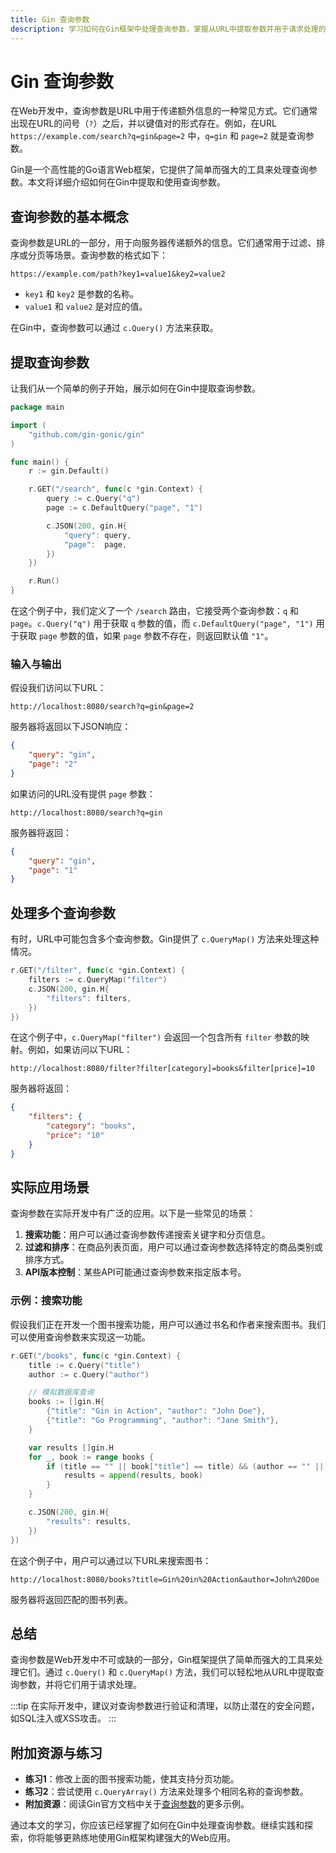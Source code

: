 ```yaml
---
title: Gin 查询参数
description: 学习如何在Gin框架中处理查询参数，掌握从URL中提取参数并用于请求处理的方法。
---
```


# Gin 查询参数

在Web开发中，查询参数是URL中用于传递额外信息的一种常见方式。它们通常出现在URL的问号（`?`）之后，并以键值对的形式存在。例如，在URL `https://example.com/search?q=gin&page=2` 中，`q=gin` 和 `page=2` 就是查询参数。

Gin是一个高性能的Go语言Web框架，它提供了简单而强大的工具来处理查询参数。本文将详细介绍如何在Gin中提取和使用查询参数。

## 查询参数的基本概念

查询参数是URL的一部分，用于向服务器传递额外的信息。它们通常用于过滤、排序或分页等场景。查询参数的格式如下：

```
https://example.com/path?key1=value1&key2=value2
```

- `key1` 和 `key2` 是参数的名称。
- `value1` 和 `value2` 是对应的值。

在Gin中，查询参数可以通过 `c.Query()` 方法来获取。

## 提取查询参数

让我们从一个简单的例子开始，展示如何在Gin中提取查询参数。

```go
package main

import (
    "github.com/gin-gonic/gin"
)

func main() {
    r := gin.Default()

    r.GET("/search", func(c *gin.Context) {
        query := c.Query("q")
        page := c.DefaultQuery("page", "1")

        c.JSON(200, gin.H{
            "query": query,
            "page":  page,
        })
    })

    r.Run()
}
```

在这个例子中，我们定义了一个 `/search` 路由，它接受两个查询参数：`q` 和 `page`。`c.Query("q")` 用于获取 `q` 参数的值，而 `c.DefaultQuery("page", "1")` 用于获取 `page` 参数的值，如果 `page` 参数不存在，则返回默认值 `"1"`。

### 输入与输出

假设我们访问以下URL：

```
http://localhost:8080/search?q=gin&page=2
```

服务器将返回以下JSON响应：

```json
{
    "query": "gin",
    "page": "2"
}
```

如果访问的URL没有提供 `page` 参数：

```
http://localhost:8080/search?q=gin
```

服务器将返回：

```json
{
    "query": "gin",
    "page": "1"
}
```

## 处理多个查询参数

有时，URL中可能包含多个查询参数。Gin提供了 `c.QueryMap()` 方法来处理这种情况。

```go
r.GET("/filter", func(c *gin.Context) {
    filters := c.QueryMap("filter")
    c.JSON(200, gin.H{
        "filters": filters,
    })
})
```

在这个例子中，`c.QueryMap("filter")` 会返回一个包含所有 `filter` 参数的映射。例如，如果访问以下URL：

```
http://localhost:8080/filter?filter[category]=books&filter[price]=10
```

服务器将返回：

```json
{
    "filters": {
        "category": "books",
        "price": "10"
    }
}
```

## 实际应用场景

查询参数在实际开发中有广泛的应用。以下是一些常见的场景：

1. **搜索功能**：用户可以通过查询参数传递搜索关键字和分页信息。
2. **过滤和排序**：在商品列表页面，用户可以通过查询参数选择特定的商品类别或排序方式。
3. **API版本控制**：某些API可能通过查询参数来指定版本号。

### 示例：搜索功能

假设我们正在开发一个图书搜索功能，用户可以通过书名和作者来搜索图书。我们可以使用查询参数来实现这一功能。

```go
r.GET("/books", func(c *gin.Context) {
    title := c.Query("title")
    author := c.Query("author")

    // 模拟数据库查询
    books := []gin.H{
        {"title": "Gin in Action", "author": "John Doe"},
        {"title": "Go Programming", "author": "Jane Smith"},
    }

    var results []gin.H
    for _, book := range books {
        if (title == "" || book["title"] == title) && (author == "" || book["author"] == author) {
            results = append(results, book)
        }
    }

    c.JSON(200, gin.H{
        "results": results,
    })
})
```

在这个例子中，用户可以通过以下URL来搜索图书：

```
http://localhost:8080/books?title=Gin%20in%20Action&author=John%20Doe
```

服务器将返回匹配的图书列表。

## 总结

查询参数是Web开发中不可或缺的一部分，Gin框架提供了简单而强大的工具来处理它们。通过 `c.Query()` 和 `c.QueryMap()` 方法，我们可以轻松地从URL中提取查询参数，并将它们用于请求处理。

:::tip
在实际开发中，建议对查询参数进行验证和清理，以防止潜在的安全问题，如SQL注入或XSS攻击。
:::

## 附加资源与练习

- **练习1**：修改上面的图书搜索功能，使其支持分页功能。
- **练习2**：尝试使用 `c.QueryArray()` 方法来处理多个相同名称的查询参数。
- **附加资源**：阅读Gin官方文档中关于[查询参数](https://gin-gonic.com/docs/examples/query-param/)的更多示例。

通过本文的学习，你应该已经掌握了如何在Gin中处理查询参数。继续实践和探索，你将能够更熟练地使用Gin框架构建强大的Web应用。